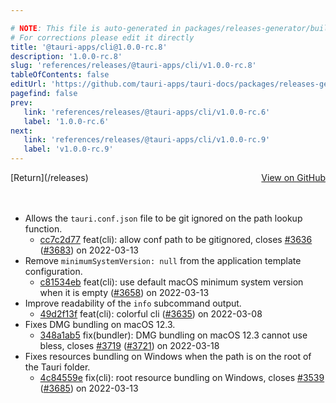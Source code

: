 ```yaml
---

# NOTE: This file is auto-generated in packages/releases-generator/build.ts
# For corrections please edit it directly
title: '@tauri-apps/cli@1.0.0-rc.8'
description: '1.0.0-rc.8'
slug: 'references/releases/@tauri-apps/cli/v1.0.0-rc.8'
tableOfContents: false
editUrl: 'https://github.com/tauri-apps/tauri-docs/packages/releases-generator/build.ts'
pagefind: false
prev:
   link: 'references/releases/@tauri-apps/cli/v1.0.0-rc.6'
   label: '1.0.0-rc.6'
next:
   link: 'references/releases/@tauri-apps/cli/v1.0.0-rc.9'
   label: 'v1.0.0-rc.9'
---
```


			

<ReleaseSidebar slug="references/releases/@tauri-apps/cli"  packageName="@tauri-apps/cli" />

<div style="margin-bottom:3rem; display: flex; justify-content: space-between; align-items: center"><span>[Return](/releases)</span><span><a href="https://github.com/tauri-apps/tauri/releases/tag/@tauri-apps/cli-v1.0.0-rc.8">View on GitHub</a></span></div>

- Allows the `tauri.conf.json` file to be git ignored on the path lookup function.
  - [cc7c2d77](https://www.github.com/tauri-apps/tauri/commit/cc7c2d77da2e4a39ec2a97b080d41a719e6d0161) feat(cli): allow conf path to be gitignored, closes [#3636](https://www.github.com/tauri-apps/tauri/pull/3636) ([#3683](https://www.github.com/tauri-apps/tauri/pull/3683)) on 2022-03-13
- Remove `minimumSystemVersion: null` from the application template configuration.
  - [c81534eb](https://www.github.com/tauri-apps/tauri/commit/c81534ebd873c358e0346c7949aeb171803149a5) feat(cli): use default macOS minimum system version when it is empty ([#3658](https://www.github.com/tauri-apps/tauri/pull/3658)) on 2022-03-13
- Improve readability of the `info` subcommand output.
  - [49d2f13f](https://www.github.com/tauri-apps/tauri/commit/49d2f13fc07d763d5de9bf4b19d00c901776c11d) feat(cli): colorful cli ([#3635](https://www.github.com/tauri-apps/tauri/pull/3635)) on 2022-03-08
- Fixes DMG bundling on macOS 12.3.
  - [348a1ab5](https://www.github.com/tauri-apps/tauri/commit/348a1ab59d2697478a594016016f1fccbf1ac054) fix(bundler): DMG bundling on macOS 12.3 cannot use bless, closes [#3719](https://www.github.com/tauri-apps/tauri/pull/3719) ([#3721](https://www.github.com/tauri-apps/tauri/pull/3721)) on 2022-03-18
- Fixes resources bundling on Windows when the path is on the root of the Tauri folder.
  - [4c84559e](https://www.github.com/tauri-apps/tauri/commit/4c84559e1f3019e7aa2666b10a1a0bd97bb09d24) fix(cli): root resource bundling on Windows, closes [#3539](https://www.github.com/tauri-apps/tauri/pull/3539) ([#3685](https://www.github.com/tauri-apps/tauri/pull/3685)) on 2022-03-13

